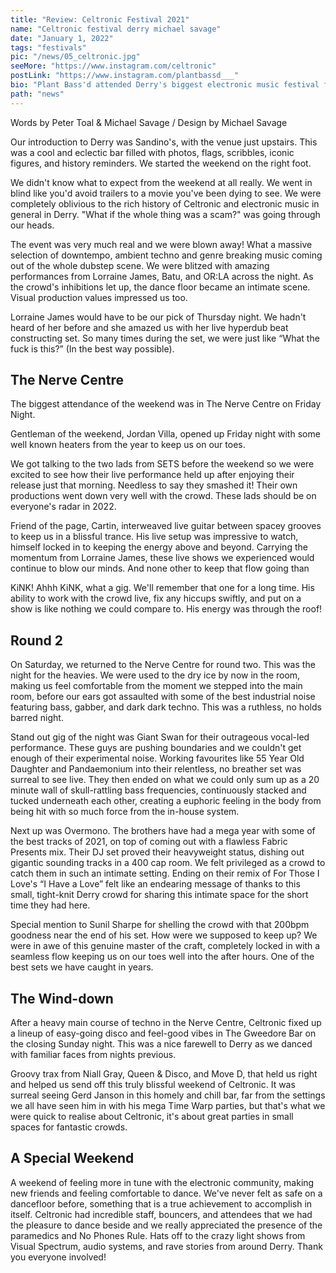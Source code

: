 ---
title: "Review: Celtronic Festival 2021"
name: "Celtronic festival derry michael savage"
date: "January 1, 2022"
tags: "festivals"
pic: "/news/05_celtronic.jpg"
seeMore: "https://www.instagram.com/celtronic"
postLink: "https://www.instagram.com/plantbassd___"
bio: "Plant Bass'd attended Derry's biggest electronic music festival from 9th - 12th December"
path: "news"
---

<p className="smallText">Words by Peter Toal & Michael Savage / Design by Michael Savage</p>

Our introduction to Derry was Sandino's, with the venue just upstairs. This was a cool and eclectic bar filled with photos, flags, scribbles, iconic figures, and history reminders. We started the weekend on the right foot.

We didn't know what to expect from the weekend at all really. We went in blind like you'd avoid trailers to a movie you've been dying to see. We were completely oblivious to the rich history of Celtronic and electronic music in general in Derry. "What if the whole thing was a scam?" was going through our heads.

The event was very much real and we were blown away! What a massive selection of downtempo, ambient techno and genre breaking music coming out of the whole dubstep scene. We were blitzed with amazing performances from Lorraine James, Batu, and OR:LA across the night. As the crowd's inhibitions let up, the dance floor became an intimate scene. Visual production values impressed us too.

Lorraine James would have to be our pick of Thursday night. We hadn't heard of her before and she amazed us with her live hyperdub beat constructing set. So many times during the set, we were just like “What the fuck is this?” (In the best way possible).

<Picture src="/news/05_loraine-james.jpg" alt="loraine james press photo" size={1200} />

## The Nerve Centre

The biggest attendance of the weekend was in The Nerve Centre on Friday Night.

Gentleman of the weekend, Jordan Villa, opened up Friday night with some well known heaters from the year to keep us on our toes.

We got talking to the two lads from SETS before the weekend so we were excited to see how their live performance held up after enjoying their release just that morning. Needless to say they smashed it! Their own productions went down very well with the crowd. These lads should be on everyone's radar in 2022.

Friend of the page, Cartin, interweaved live guitar between spacey grooves to keep us in a blissful trance. His live setup was impressive to watch, himself locked in to keeping the energy above and beyond. Carrying the momentum from Lorraine James, these live shows we experienced would continue to blow our minds. And none other to keep that flow going than

KiNK! Ahhh KiNK, what a gig. We'll remember that one for a long time. His ability to work with the crowd live, fix any hiccups swiftly, and put on a show is like nothing we could compare to. His energy was through the roof!

<Picture src="/news/05_kink.jpg" alt="photo of KiNk" size={1200} />

## Round 2

On Saturday, we returned to the Nerve Centre for round two. This was the night for the heavies. We were used to the dry ice by now in the room, making us feel comfortable from the moment we stepped into the main room, before our ears got assaulted with some of the best industrial noise featuring bass, gabber, and dark dark techno. This was a ruthless, no holds barred night.

Stand out gig of the night was Giant Swan for their outrageous vocal-led performance. These guys are pushing boundaries and we couldn't get enough of their experimental noise. Working favourites like 55 Year Old Daughter and Pandaemonium into their relentless, no breather set was surreal to see live. They then ended on what we could only sum up as a 20 minute wall of skull-rattling bass frequencies, continuously stacked and tucked underneath each other, creating a euphoric feeling in the body from being hit with so much force from the in-house system.

<Picture src="/news/05_giant-swan.jpg" alt="photo of Giant Swan" size={1200} />

Next up was Overmono. The brothers have had a mega year with some of the best tracks of 2021, on top of coming out with a flawless Fabric Presents mix. Their DJ set proved their heavyweight status, dishing out gigantic sounding tracks in a 400 cap room. We felt privileged as a crowd to catch them in such an intimate setting. Ending on their remix of For Those I Love's “I Have a Love” felt like an endearing message of thanks to this small, tight-knit Derry crowd for sharing this intimate space for the short time they had here.

Special mention to Sunil Sharpe for shelling the crowd with that 200bpm goodness near the end of his set. How were we supposed to keep up? We were in awe of this genuine master of the craft, completely locked in with a seamless flow keeping us on our toes well into the after hours. One of the best sets we have caught in years.

## The Wind-down

After a heavy main course of techno in the Nerve Centre, Celtronic fixed up a lineup of easy-going disco and feel-good vibes in The Gweedore Bar on the closing Sunday night. This was a nice farewell to Derry as we danced with familiar faces from nights previous.

Groovy trax from Niall Gray, Queen & Disco, and Move D, that held us right and helped us send off this truly blissful weekend of Celtronic. It was surreal seeing Gerd Janson in this homely and chill bar, far from the settings we all have seen him in with his mega Time Warp parties, but that's what we were quick to realise about Celtronic, it's about great parties in small spaces for fantastic crowds.

## A Special Weekend

A weekend of feeling more in tune with the electronic community, making new friends and feeling comfortable to dance. We've never felt as safe on a dancefloor before, something that is a true achievement to accomplish in itself. Celtronic had incredible staff, bouncers, and attendees that we had the pleasure to dance beside and we really appreciated the presence of the paramedics and No Phones Rule. Hats off to the crazy light shows from Visual Spectrum, audio systems, and rave stories from around Derry. Thank you everyone involved!
